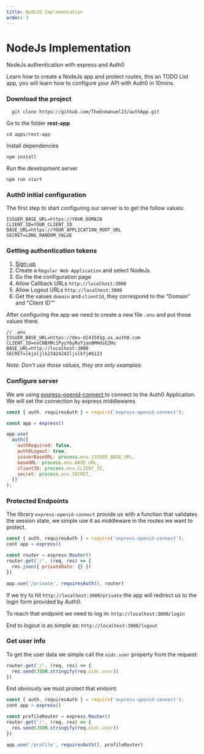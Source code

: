 ```yaml
---
title: NodeJS Implementation
order: 3
---
```


# NodeJs Implementation
NodeJs authentication with express and Auth0 

Learn how to create a NodeJs app and protect routes, this an TODO List app, you will learn how to configure your API with Auth0 in 10mins.

### Download the project
```
  git clone https://github.com/TheEnmanuel23/authApp.git
```

Go to the folder **rest-app**
```
cd apps/rest-app
```

Install dependencies
```
npm install
```

Run the development server
```
npm run start
```

### Auth0 initial configuration
The first step to start configuring our server is to get the follow values:
```
ISSUER_BASE_URL=https://YOUR_DOMAIN
CLIENT_ID=YOUR_CLIENT_ID
BASE_URL=https://YOUR_APPLICATION_ROOT_URL
SECRET=LONG_RANDOM_VALUE
```

### Getting authentication tokens
1. [Sign-up](https://auth0.com/signup?promo=sup&place=in-blog-banner&type=link&text=get-started&origin=blog)
2. Create a `Regular Web Application` and select NodeJs
3. Go the the configuration page
4. Allow Callback URLs `http://localhost:3000`
5. Allow Logout URLs `http://localhost:3000`
5. Get the values `domain` and `clientId`, they correspond to the "Domain" and "Client ID""

After configuring the app we need to create a new file `.env` and put those values there.
```
// .env 
ISSUER_BASE_URL=https://dev-d141581g.us.auth0.com
CLIENT_ID=nxCNBXMc1PyzY6yRxYjoo8MHdsEZHu
BASE_URL=http://localhost:3000
SECRET=lkjaljlk23424242ljslkfj#$123
```
*Note: Don't use those values, they are only examples.*

### Configure server
We are using [express-openid-connect  ](https://github.com/auth0/express-openid-connect) to connect to the Auth0 Application. 
We will set the connection by express middlewares
```js
const { auth, requiresAuth } = require('express-openid-connect');

const app = express()

app.use(
  auth({
    authRequired: false,
    auth0Logout: true,
    issuerBaseURL: process.env.ISSUER_BASE_URL,
    baseURL: process.env.BASE_URL,
    clientID: process.env.CLIENT_ID,
    secret: process.env.SECRET,
  })
);
```

### Protected Endpoints
The library `express-openid-connect` provide us with a function that validates the session state, we simple use it as middleware in the routes we want to protect.

```js
const { auth, requiresAuth } = require('express-openid-connect');
cont app = express()

const router = express.Router()
router.get('/', (req, res) => {
  res.json({ privateDate: {} })
})

app.use('/private', requiresAuth(), router)
```

If we try to hit `http://localhost:3000/private` the app will redirect us to the login form provided by Auth0.

To reach that endpoint we need to log in:
`http://localhost:3000/login`

End to logout is as simple as:
`http://localhost:3000/logout`


### Get user info
To get the user data we simple call the `oidc.user` property from the request:
```js
router.get('/', (req, res) => {
  res.send(JSON.stringify(req.oidc.user))
})
```

End obviously we must protect that endoint:
```js
const { auth, requiresAuth } = require('express-openid-connect');
cont app = express()

const profileRouter = express.Router()
router.get('/', (req, res) => {
  res.send(JSON.stringify(req.oidc.user))
})

app.use('/profile', requiresAuth(), profileRouter)
```
